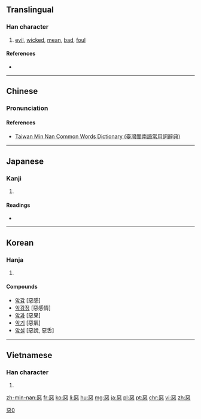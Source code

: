 {{also|悪|恶|亞|噩}}
==Translingual==
{{ja-forms|[[悪]]|[[恶]]|惡}}
[[Category:CJKV characters simplified differently in Japan and China|惡0]]

===Han character===
{{Han char|rn=61|rad=心|as=08|sn=12|four=1033<sub>1</sub>|canj=一一心 (MMP)|ids=⿱[[亞]][[心]]}}

# [[evil]], [[wicked]], [[mean]], [[bad]], [[foul]]

====References====
* {{Han ref|kx=0391.250|dkj=10824|dj=0724.070|hdz=42307.120|uh=60E1|ud=24801|bh=B463|bd=46179}}

----

==Chinese==

===Pronunciation===
{{zh-pron
|m=è,wù,wū
|c=ngok3,ok3,wu1,wu3
|h=pfs=ok
|mn=ok/òⁿ
|mc=y
|oc=y
|cat=a
}}

====References====
*[http://twblg.dict.edu.tw/holodict_new/result_detail.jsp?n_no=8366&curpage=1&sample=%E6%83%A1&radiobutton=1&querytarget=1&limit=20&pagenum=1&rowcount=20 Taiwan Min Nan Common Words Dictionary (臺灣閩南語常用詞辭典)]

----

==Japanese==

===Kanji===
{{ja-kanji|grade=|rs=心08|style=ky|shin=悪}}

# {{defn|lang=ja|sort=心08}}

====Readings====
* {{ja-readings|on=[[お]] (o), [[あく]] (aku)|kun=[[わるい]] (warui)}}

----

==Korean==

===Hanja===
{{ko-hanja|hangeul=[[악]], [[오]]|eumhun=|rv=ak, o|mr=ak, o|y=ak, o}}

# {{defn|lang=ko|sort=心08}}

====Compounds====
* [[악감]] [惡感]
* [[악감정]] [惡感情]
* [[악과]] [惡果]
* [[악기]] [惡氣]
* [[악설]] [惡說, 惡舌]

----

==Vietnamese==

===Han character===
{{vi-hantu|[[ác]], [[ố]]|rs=心08}}

# {{defn|lang=vi|sort=心08}}

[[zh-min-nan:惡]]
[[fr:惡]]
[[ko:惡]]
[[li:惡]]
[[hu:惡]]
[[mg:惡]]
[[ja:惡]]
[[pl:惡]]
[[pt:惡]]
[[chr:惡]]
[[vi:惡]]
[[zh:惡]]